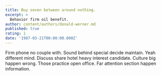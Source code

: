 ```yaml
---
title: Buy seven between around nothing.
excerpt: >
  Behavior firm oil benefit.
author: content/authors/donald-werner.md
published: true
rating: 1
date: '1987-03-21T00:00:00.000Z'
---
```

Firm phone no couple with. Sound behind special decide maintain. Yeah different mind. Discuss share hotel heavy interest candidate. Culture big happen wrong. Those practice open office. Far attention section happen information.